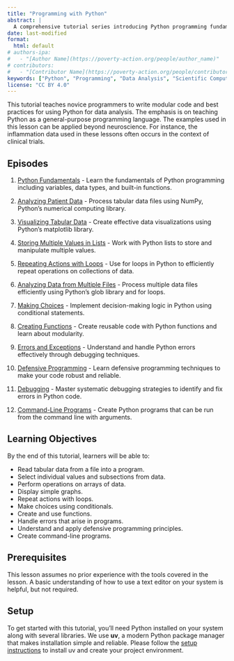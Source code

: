 ```yaml
---
title: "Programming with Python"
abstract: |
  A comprehensive tutorial series introducing Python programming fundamentals through practical data analysis. Learn programming concepts, data manipulation, visualization, and best practices using real-world inflammation research data.
date: last-modified
format:
  html: default
# authors-ipa:
#   - "[Author Name](https://poverty-action.org/people/author_name)"
# contributors:
#   - "[Contributor Name](https://poverty-action.org/people/contributor_name)"
keywords: ["Python", "Programming", "Data Analysis", "Scientific Computing", "Tutorial"]
license: "CC BY 4.0"
---
```


This tutorial teaches novice programmers to write modular code and best practices for using Python for data analysis. The emphasis is on teaching Python as a general-purpose programming language. The examples used in this lesson can be applied beyond neuroscience. For instance, the inflammation data used in these lessons often occurs in the context of clinical trials.

## Episodes

1. [Python Fundamentals](01-intro.qmd) - Learn the fundamentals of Python programming including variables, data types, and built-in functions.

2. [Analyzing Patient Data](02-numpy.qmd) - Process tabular data files using NumPy, Python's numerical computing library.

3. [Visualizing Tabular Data](03-matplotlib.qmd) - Create effective data visualizations using Python's matplotlib library.

4. [Storing Multiple Values in Lists](04-lists.qmd) - Work with Python lists to store and manipulate multiple values.

5. [Repeating Actions with Loops](05-loop.qmd) - Use for loops in Python to efficiently repeat operations on collections of data.

6. [Analyzing Data from Multiple Files](06-files.qmd) - Process multiple data files efficiently using Python's glob library and for loops.

7. [Making Choices](07-cond.qmd) - Implement decision-making logic in Python using conditional statements.

8. [Creating Functions](08-func.qmd) - Create reusable code with Python functions and learn about modularity.

9. [Errors and Exceptions](09-errors.qmd) - Understand and handle Python errors effectively through debugging techniques.

10. [Defensive Programming](10-defensive.qmd) - Learn defensive programming techniques to make your code robust and reliable.

11. [Debugging](11-debugging.qmd) - Master systematic debugging strategies to identify and fix errors in Python code.

12. [Command-Line Programs](12-cmdline.qmd) - Create Python programs that can be run from the command line with arguments.

## Learning Objectives

By the end of this tutorial, learners will be able to:

- Read tabular data from a file into a program.
- Select individual values and subsections from data.
- Perform operations on arrays of data.
- Display simple graphs.
- Repeat actions with loops.
- Make choices using conditionals.
- Create and use functions.
- Handle errors that arise in programs.
- Understand and apply defensive programming principles.
- Create command-line programs.

## Prerequisites

This lesson assumes no prior experience with the tools covered in the lesson. A basic understanding of how to use a text editor on your system is helpful, but not required.

## Setup

To get started with this tutorial, you'll need Python installed on your system along with several libraries. We use **uv**, a modern Python package manager that makes installation simple and reliable. Please follow the [setup instructions](learners/setup.md) to install uv and create your project environment.
